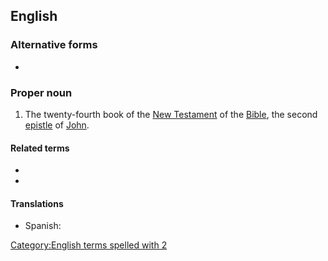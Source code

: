 ==English==

===Alternative forms===
* {{l|en|2 Joh.}} {{qualifier|rare abbreviation}}

===Proper noun===
{{en-proper noun}}
{{book of the Bible|Second Epistle of John}}

# {{lb|en|biblical}} The twenty-fourth book of the [[New Testament]] of the [[Bible]], the second [[epistle]] of [[John]].

====Related terms====
* {{l|en|1 John}}
* {{l|en|3 John}}

====Translations====
{{trans-top|Book of the Bible}}
* Spanish: {{t|es|2 Juan|m}}
{{trans-mid}}
{{trans-bottom}}

[[Category:English terms spelled with 2]]